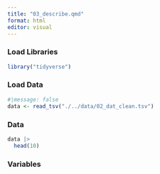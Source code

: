 ```yaml
---
title: "03_describe.qmd"
format: html
editor: visual
---
```


### Load Libraries

```r
library("tidyverse")
```

### Load Data

```r
#|message: false
data <- read_tsv("./../data/02_dat_clean.tsv")
```

### Data

```r
data |>
  head(10)
```

### Variables
